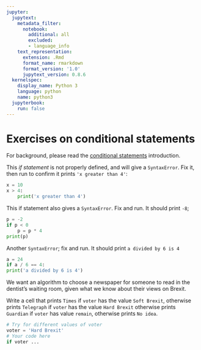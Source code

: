 ```yaml
---
jupyter:
  jupytext:
    metadata_filter:
      notebook:
        additional: all
        excluded:
        - language_info
    text_representation:
      extension: .Rmd
      format_name: rmarkdown
      format_version: '1.0'
      jupytext_version: 0.8.6
  kernelspec:
    display_name: Python 3
    language: python
    name: python3
  jupyterbook:
    run: false
---
```


# Exercises on conditional statements

For background, please read the [conditional
statements](../functions-conditionals/conditional_statements) introduction.

This *if statement* is not properly defined, and will give a `SyntaxError`.  Fix it, then run to confirm it prints `'x greater than 4'`:

```python
x = 10
x > 4:
    print('x greater than 4')
```

This if statement also gives a `SyntaxError`. Fix and run. It should
print `-8`;

```python
p = -2
if p < 0
    p = p * 4
print(p)
```

Another `SyntaxError`; fix and run.  It should print `a divided by 6
is 4`

```python
a = 24
if a / 6 == 4:
print('a divided by 6 is 4')
```

We want an algorithm to choose a newspaper for someone to read in the
dentist's waiting room, given what we know about their views on
Brexit.

Write a cell that prints `Times` if `voter` has the value `Soft Brexit`,
otherwise prints `Telegraph` if `voter` has the value `Hard Brexit` otherwise
prints `Guardian` if `voter` has value `remain`, otherwise prints `No idea`.

```python
# Try for different values of voter
voter = 'Hard Brexit'
# Your code here
if voter ...
```
